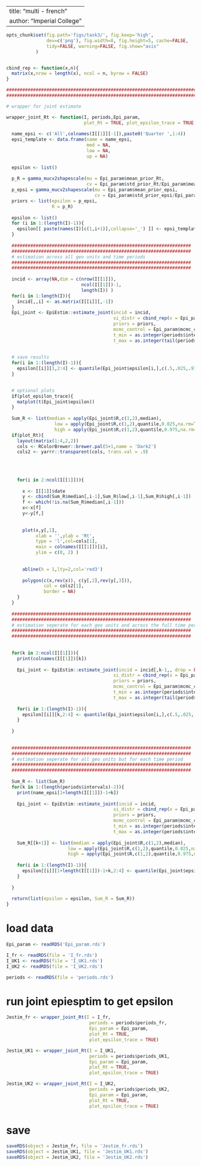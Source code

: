 
---
title: "multi - french"
author: "Imperial College"
---


```r
opts_chunk$set(fig.path='figs/task3/', fig.keep='high',
               dev=c('png'), fig.width=8, fig.height=5, cache=FALSE,
               tidy=FALSE, warning=FALSE, fig.show="asis"
 	       )


cbind_rep <- function(x,n){
  matrix(x,nrow = length(x), ncol = n, byrow = FALSE)
}

##############################################################################################
##############################################################################################

# wrapper for joint estimate

wrapper_joint_Rt <- function(I, periods,Epi_param, 
                             plot_Rt = TRUE, plot_epsilon_trace = TRUE ){
  
  name_epsi <- c('All',colnames(I[[1]][-1]),paste0('Quarter ',1:4))
  epsi_template <- data.frame(name = name_epsi,
                              med = NA,
                              low = NA,
                              up = NA)
 
  epsilon <- list()
  
  p_R = gamma_mucv2shapescale(mu = Epi_param$mean_prior_Rt,
                              cv = Epi_param$std_prior_Rt/Epi_param$mean_prior_Rt)
  p_epsi = gamma_mucv2shapescale(mu = Epi_param$mean_prior_epsi,
                                 cv = Epi_param$std_prior_epsi/Epi_param$mean_prior_epsi)
  priors <- list(epsilon = p_epsi,
                 R = p_R)
  
  epsilon <- list()
  for (i in 1:(length(I)-1)){
    epsilon[[ paste(names(I)[c(1,i+1)],collapse='_') ]] <- epsi_template
  }
  
  ###################################################################
  ###################################################################
  # estimation across all geo units and time periods
  ###################################################################
  ###################################################################
  
  incid <- array(NA,dim = c(nrow(I[[1]]), 
                            ncol(I[[1]])-1,
                            length(I)) )
  for(i in 1:length(I)){
    incid[,,i] <- as.matrix(I[[i]][,-1])
  }
  Epi_joint <- EpiEstim::estimate_joint(incid = incid, 
                                        si_distr = cbind_rep(x = Epi_param$SI, n = length(I)), 
                                        priors = priors,
                                        mcmc_control = Epi_param$mcmc_control,
                                        t_min = as.integer(periods$intervals[2]),
                                        t_max = as.integer(tail(periods$intervals,n = 1)) )
  
  
  # save results
  for(i in 1:(length(I)-1)){
    epsilon[[i]][1,2:4] <- quantile(Epi_joint$epsilon[i,],c(.5,.025,.975))
  }

  
  # optional plots
  if(plot_epsilon_trace){
    matplot(t(Epi_joint$epsilon))
  }  
  
  Sum_R <- list(median = apply(Epi_joint$R,c(1,2),median),
                  low = apply(Epi_joint$R,c(1,2),quantile,0.025,na.rm=TRUE),
                  high = apply(Epi_joint$R,c(1,2),quantile,0.975,na.rm=TRUE))
  if(plot_Rt){
    layout(matrix(1:4,2,2))
    cols <- RColorBrewer::brewer.pal(5+1,name = 'Dark2')
    cols2 <- yarrr::transparent(cols, trans.val = .9)
    
    
    
    
    for(i in 2:ncol(I[[1]])){
      
      x <- I[[1]]$date
      y <- cbind(Sum_R$median[,i-1],Sum_R$low[,i-1],Sum_R$high[,i-1])
      f <- which(!is.na(Sum_R$median[,i-1]))
      x<-x[f]
      y<-y[f,]
      
      
      plot(x,y[,1],
           xlab = '',ylab = 'Rt',
           type = 'l',col=cols[1],
           main = colnames(I[[1]])[i],
           ylim = c(0, 2) )
      
      
      abline(h = 1,lty=2,col='red3')
      
      polygon(c(x,rev(x)), c(y[,2],rev(y[,3])),
              col = cols2[1],
              border = NA)
    }
  }
  
  ###################################################################
  ###################################################################
  # estimation seperate for each geo units and across the full time period
  ###################################################################
  ###################################################################
  
 
  for(k in 2:ncol(I[[1]])){
    print(colnames(I[[1]])[k])
    
    Epi_joint <- EpiEstim::estimate_joint(incid = incid[,k-1,, drop = FALSE], 
                                        si_distr = cbind_rep(x = Epi_param$SI, n = length(I)), 
                                        priors = priors,
                                        mcmc_control = Epi_param$mcmc_control,
                                        t_min = as.integer(periods$intervals[2]),
                                        t_max = as.integer(tail(periods$intervals,n = 1)) )
    
    for(i in 1:(length(I)-1)){
      epsilon[[i]][k,2:4] <- quantile(Epi_joint$epsilon[i,],c(.5,.025,.975))
    }
    
  }
  
  
  ###################################################################
  ###################################################################
  # estimation seperate for all geo units but for each time period
  ###################################################################
  ###################################################################
  
  Sum_R <- list(Sum_R)
  for(k in 1:(length(periods$intervals)-2)){
    print(name_epsi[1+length(I[[1]])-1+k])
    
    Epi_joint <- EpiEstim::estimate_joint(incid = incid, 
                                        si_distr = cbind_rep(x = Epi_param$SI, n = length(I)), 
                                        priors = priors,
                                        mcmc_control = Epi_param$mcmc_control,
                                        t_min = as.integer(periods$intervals[1+k]),
                                        t_max = as.integer(periods$intervals[1+k+1]) )
    
    Sum_R[[k+1]] <- list(median = apply(Epi_joint$R,c(1,2),median),
                       low = apply(Epi_joint$R,c(1,2),quantile,0.025,na.rm=TRUE),
                       high = apply(Epi_joint$R,c(1,2),quantile,0.975,na.rm=TRUE))
    
    for(i in 1:(length(I)-1)){
      epsilon[[i]][1+length(I[[1]])-1+k,2:4] <- quantile(Epi_joint$epsilon[i,],c(.5,.025,.975))
    }
    
  }
  
  return(list(epsilon = epsilon, Sum_R = Sum_R))
}

```

# load data

```r

Epi_param <- readRDS('Epi_param.rds')

I_fr <- readRDS(file = 'I_fr.rds')
I_UK1 <- readRDS(file = 'I_UK1.rds')
I_UK2 <- readRDS(file = 'I_UK2.rds')

periods <- readRDS(file = 'periods.rds')

```


# run joint epiesptim to get epsilon


```r

Jestim_fr <- wrapper_joint_Rt(I = I_fr, 
                               periods = periods$periods_fr,
                               Epi_param = Epi_param, 
                               plot_Rt = TRUE,
                               plot_epsilon_trace = TRUE)


```



```r

Jestim_UK1 <- wrapper_joint_Rt(I = I_UK1, 
                               periods = periods$periods_UK1,
                               Epi_param = Epi_param, 
                               plot_Rt = TRUE,
                               plot_epsilon_trace = TRUE)


```



```r

Jestim_UK2 <- wrapper_joint_Rt(I = I_UK2, 
                               periods = periods$periods_UK2,
                               Epi_param = Epi_param, 
                               plot_Rt = TRUE,
                               plot_epsilon_trace = TRUE)


```



# save

```r

saveRDS(object = Jestim_fr, file = 'Jestim_fr.rds')
saveRDS(object = Jestim_UK1, file = 'Jestim_UK1.rds')
saveRDS(object = Jestim_UK2, file = 'Jestim_UK2.rds')
```
